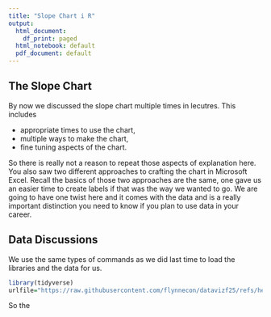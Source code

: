 ```yaml
---
title: "Slope Chart i R"
output:
  html_document:
    df_print: paged
  html_notebook: default
  pdf_document: default
---
```


## The Slope Chart
By now we discussed the slope chart multiple times in lecutres. 
This includes

* appropriate times to use the chart,
* multiple ways to make the chart,
* fine tuning aspects of the chart. 

So there is really not a reason to repeat those aspects of explanation here.
You also saw two different approaches to crafting the chart in Microsoft Excel. 
Recall the basics of those two approaches are the same, one gave us an easier time to create labels if that was the way we wanted to go. 
We are going to have one twist here and it comes with the data and is a really important distinction you need to know if you plan to use data in your career. 

## Data Discussions
We use the same types of commands as we did last time to load the libraries and the data for us. 

```r
library(tidyverse)
urlfile="https://raw.githubusercontent.com/flynnecon/datavizf25/refs/heads/main/data/birth_rates_370f25.csv"
```
So the 
